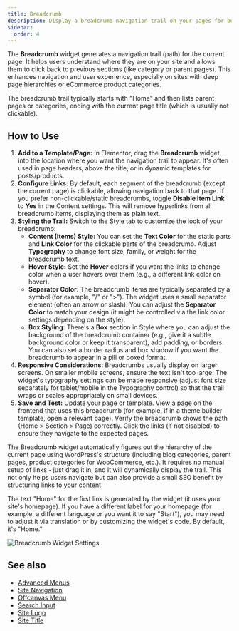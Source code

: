 ```yaml
---
title: Breadcrumb
description: Display a breadcrumb navigation trail on your pages for better site navigation and SEO.
sidebar:
  order: 4
---
```



The **Breadcrumb** widget generates a navigation trail (path) for the current page. It helps users understand where they are on your site and allows them to click back to previous sections (like category or parent pages). This enhances navigation and user experience, especially on sites with deep page hierarchies or eCommerce product categories.

The breadcrumb trail typically starts with "Home" and then lists parent pages or categories, ending with the current page title (which is usually not clickable).

## How to Use

<Steps>

1. **Add to a Template/Page:** In Elementor, drag the **Breadcrumb** widget into the location where you want the navigation trail to appear. It's often used in page headers, above the title, or in dynamic templates for posts/products.
2. **Configure Links:** By default, each segment of the breadcrumb (except the current page) is clickable, allowing navigation back to that page. If you prefer non-clickable/static breadcrumbs, toggle **Disable Item Link** to **Yes** in the Content settings. This will remove hyperlinks from all breadcrumb items, displaying them as plain text.
3. **Styling the Trail:** Switch to the Style tab to customize the look of your breadcrumb:
   - **Content (Items) Style:** You can set the **Text Color** for the static parts and **Link Color** for the clickable parts of the breadcrumb. Adjust **Typography** to change font size, family, or weight for the breadcrumb text.
   - **Hover Style:** Set the **Hover** colors if you want the links to change color when a user hovers over them (e.g., a different link color on hover).
   - **Separator Color:** The breadcrumb items are typically separated by a symbol (for example, "/" or ">"). The widget uses a small separator element (often an arrow or slash). You can adjust the **Separator Color** to match your design (it might be controlled via the link color settings depending on the style).
   - **Box Styling:** There's a **Box** section in Style where you can adjust the background of the breadcrumb container (e.g., give it a subtle background color or keep it transparent), add padding, or borders. You can also set a border radius and box shadow if you want the breadcrumb to appear in a pill or boxed format.
4. **Responsive Considerations:** Breadcrumbs usually display on larger screens. On smaller mobile screens, ensure the text isn't too large. The widget's typography settings can be made responsive (adjust font size separately for tablet/mobile in the Typography control) so that the trail wraps or scales appropriately on small devices.
5. **Save and Test:** Update your page or template. View a page on the frontend that uses this breadcrumb (for example, if in a theme builder template, open a relevant page). Verify the breadcrumb shows the path (Home > Section > Page) correctly. Click the links (if not disabled) to ensure they navigate to the expected pages.

</Steps>

The Breadcrumb widget automatically figures out the hierarchy of the current page using WordPress's structure (including blog categories, parent pages, product categories for WooCommerce, etc.). It requires no manual setup of links - just drag it in, and it will dynamically display the trail. This not only helps users navigate but can also provide a small SEO benefit by structuring links to your content.

<Aside type="note">The text "Home" for the first link is generated by the widget (it uses your site's homepage). If you have a different label for your homepage (for example, a different language or you want it to say "Start"), you may need to adjust it via translation or by customizing the widget's code. By default, it's "Home."</Aside>

![Breadcrumb Widget Settings](https://cdn.webilia.com/u/d/2025/08/vertex-widget-breadcrumb.png)

## See also

- [Advanced Menus](/vertex/widgets/site-navigation/advanced-menus/)
- [Site Navigation](/vertex/widgets/site-navigation/)
- [Offcanvas Menu](/vertex/widgets/site-navigation/offcanvas-menu/)
- [Search Input](/vertex/widgets/site-navigation/search-input/)
- [Site Logo](/vertex/widgets/site-navigation/site-logo/)
- [Site Title](/vertex/widgets/site-navigation/site-title/)

